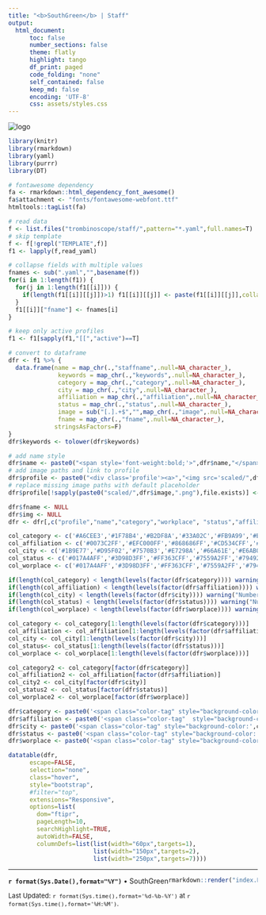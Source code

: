 ```yaml
---
title: "<b>SouthGreen</b> | Staff"
output:
  html_document:
      toc: false
      number_sections: false
      theme: flatly
      highlight: tango
      df_print: paged
      code_folding: "none"
      self_contained: false
      keep_md: false
      encoding: 'UTF-8'
      css: assets/styles.css
---
```


<div class="row">
<img src="assets/logo.jpg" alt="logo" class="logo">
</div>

```r
library(knitr)
library(rmarkdown)
library(yaml)
library(purrr)
library(DT)

# fontawesome dependency
fa <- rmarkdown::html_dependency_font_awesome()
fa$attachment <- "fonts/fontawesome-webfont.ttf"
htmltools::tagList(fa)

# read data
f <- list.files("trombinoscope/staff/",pattern="*.yaml",full.names=T)
# skip template
f <- f[!grepl("TEMPLATE",f)]
f1 <- lapply(f,read_yaml)

# collapse fields with multiple values
fnames <- sub(".yaml","",basename(f))
for(i in 1:length(f1)) {
  for(j in 1:length(f1[[i]])) {
    if(length(f1[[i]][[j]])>1) f1[[i]][[j]] <- paste(f1[[i]][[j]],collapse=", ")
  }
  f1[[i]]["fname"] <- fnames[i]
}

# keep only active profiles
f1 <- f1[sapply(f1,"[[","active")==T]

# convert to dataframe
dfr <- f1 %>% {
  data.frame(name = map_chr(.,"staffname",.null=NA_character_),
              keywords = map_chr(.,"keywords",.null=NA_character_),
              category = map_chr(.,"category",.null=NA_character_),
              city = map_chr(.,"city",.null=NA_character_),
              affiliation = map_chr(.,"affiliation",.null=NA_character_),
              status = map_chr(.,"status",.null=NA_character_),
              image = sub("[.].+$","",map_chr(.,"image",.null=NA_character_)),
              fname = map_chr(.,"fname",.null=NA_character_),
             stringsAsFactors=F)
}
dfr$keywords <- tolower(dfr$keywords)

# add name style
dfr$name <- paste0("<span style='font-weight:bold;'>",dfr$name,"</span>")
# add image paths and link to profile
dfr$profile <- paste0("<div class='profile'><a>","<img src='scaled/",dfr$image,".png'></a></div>")
# replace missing image paths with default placeholder
dfr$profile[!sapply(paste0("scaled/",dfr$image,".png"),file.exists)] <- paste0("<div class='profile'>","<img src='scaled/default.png'></div>")

dfr$fname <- NULL
dfr$img <- NULL
dfr <- dfr[,c("profile","name","category","workplace", "status","affiliation","city","keywords")]
```

```r
col_category <- c('#A6CEE3','#1F78B4','#B2DF8A','#33A02C','#FB9A99','#E31A1C','#FDBF6F','#FF7F00','#CAB2D6','#6A3D9A','#8DD3C7','#B15928','#CA527D','#CACE53','#58763C')
col_affiliation <- c('#0073C2FF','#EFC000FF','#868686FF','#CD534CFF','#7AA6DCFF','#003C67FF','#8F7700FF','#3B3B3BFF','#A73030FF','#4A6990FF","#3B4992FF','#EE0000FF','#008B45FF','#631879FF','#008280FF','#BB0021FF','#5F559BFF','#A20056FF','#808180FF','#1B1919FF')
col_city <- c('#1B9E77','#D95F02','#7570B3','#E7298A','#66A61E','#E6AB02','#A6761D','#666666')
col_status <- c('#017A4AFF','#3D98D3FF','#FF363CFF','#7559A2FF','#794924FF','#8CDB5EFF','#D6D6D6FF','#FB8C00FF')
col_worplace <- c('#017A4AFF','#3D98D3FF','#FF363CFF','#7559A2FF','#794924FF','#8CDB5EFF','#D6D6D6FF','#FB8C00FF')

if(length(col_category) < length(levels(factor(dfr$category)))) warning("Number of colours less than number of category.")
if(length(col_affiliation) < length(levels(factor(dfr$affiliation)))) warning("Number of colours less than number of affiliation.")
if(length(col_city) < length(levels(factor(dfr$city)))) warning("Number of colours less than number of city.")
if(length(col_status) < length(levels(factor(dfr$status)))) warning("Number of colours less than number of status.")
if(length(col_worplace) < length(levels(factor(dfr$worplace)))) warning("Number of colours less than number of worplace.")

col_category <- col_category[1:length(levels(factor(dfr$category)))]
col_affiliation <- col_affiliation[1:length(levels(factor(dfr$affiliation)))]
col_city <- col_city[1:length(levels(factor(dfr$city)))]
col_status<- col_status[1:length(levels(factor(dfr$status)))]
col_worplace <- col_worplace[1:length(levels(factor(dfr$worplace)))]

col_category2 <- col_category[factor(dfr$category)]
col_affiliation2 <- col_affiliation[factor(dfr$affiliation)]
col_city2 <- col_city[factor(dfr$city)]
col_status2 <- col_status[factor(dfr$status)]
col_worplace2 <- col_worplace[factor(dfr$worplace)]

dfr$category <- paste0('<span class="color-tag" style="background-color:',col_category2,';">',dfr$category,'</span>')
dfr$affiliation <- paste0('<span class="color-tag"  style="background-color:',col_affiliation2,';">',dfr$affiliation,'</span>')
dfr$city <- paste0('<span class="color-tag" style="background-color:',col_city2,';">',dfr$city,'</span>')
dfr$status <- paste0('<span class="color-tag" style="background-color:',col_status2,';">',dfr$status,'</span>')
dfr$worplace <- paste0('<span class="color-tag" style="background-color:',col_worplace2,';">',dfr$worplace,'</span>')
```


<div class="row table-staff">
```r
datatable(dfr,
      escape=FALSE,
      selection="none",
      class="hover",
      style="bootstrap",
      #filter="top",
      extensions="Responsive",
      options=list(
        dom="ftipr",
        pageLength=10,
        searchHighlight=TRUE,
        autoWidth=FALSE,
        columnDefs=list(list(width="60px",targets=1),
                        list(width="150px",targets=2),
                        list(width="250px",targets=7))))
```
</div>

<hr/>

<div>
<span style="float:left; vertical-align:middle">
<b>`r format(Sys.Date(),format="%Y")`</b> • SouthGreen
</span>
<span style="float:right; vertical-align:middle">
<p style="text-align: left; font-size: small;">
Last Updated: <i class="fa fa-calendar" aria-hidden="true"></i> `r format(Sys.time(),format='%d-%b-%Y')` at <i class="fa fa-clock-o" aria-hidden="true"></i> `r format(Sys.time(),format='%H:%M')`.
</p>
</span>
</div>

```r
rmarkdown::render("index.Rmd")
```

```sh
# ImageMagick 6.9.7-4 Q16 x86_64 20170114
# image processing using imagick convert
# run in staffinfo root
# crops to centered square and rescales to 100px x 100px
# converts to circular png

if [[ ! -d img ]]
  then
    echo >&2 "Directory img doesn't exist."; exit 1;
  fi

if [[ -d scaled ]]
  then
   rm -rf scaled
   mkdir scaled
  else
   mkdir scaled
  fi

# centered square crop
size='%[fx: w>h ? h : w ]'
offset_x='%[fx: w>h ? (w-h)/2 : 0 ]'
offset_y='%[fx: w>h ? 0 : (h-w)/2 ]'
viewport="${size}x${size}+${offset_x}+${offset_y}"

for i in img/*g
  do
    fname=$(basename $i | sed 's/\(^[a-z|-]\+\)\(.*$\)/\1.png/g')
    #fname=$(basename $i)
    convert $i  -set option:distort:viewport "$viewport" -filter point -distort SRT 0 +repage -adaptive-resize 100x100 scaled/${fname}
    convert -size 100x100 xc:none -fill scaled/${fname} -draw "circle 50,50 50,1" scaled/${fname}
  done
```
